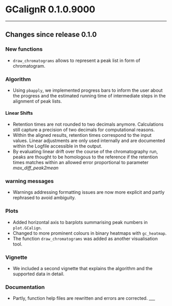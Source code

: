 # GCalignR 0.1.0.9000

___

## Changes since release 0.1.0

### New functions
* `draw_chromatograms` allows to represent a peak list in form of chromatogram.

### Algorithm
* Using `pbapply`, we implemented progress bars to inform the user about the progress and the estimated running time of intermediate steps in the alignment of peak lists.

#### Linear Shifts
* Retention times are not rounded to two decimals anymore. Calculations still capture a precision of two decimals for computational reasons.
* Within the aligned results, retention times correspond to the input values. Linear adjustments are only used internally and are documented within the Logfile accessible in the output.
* By evaluating linear drift over the course of the chromatography run, peaks are thought to be homologous to the reference if the retention times matches within an allowed error proportional to parameter _max\_diff\_peak2mean_

### warning messages
* Warnings addressing formatting issues are now more explicit and partly rephrased to avoid ambiguity.

### Plots 
* Added horizontal axis to barplots summarising peak numbers in `plot.GCalign`.
* Changed to more prominent colours in binary heatmaps with `gc_heatmap`.
* The function `draw_chromatograms` was added as another visualisation tool. 

### Vignette
* We included a second vignette that explains the algorithm and the supported data in detail.

### Documentation
* Partly, function help files are rewritten and errors are corrected.
___



